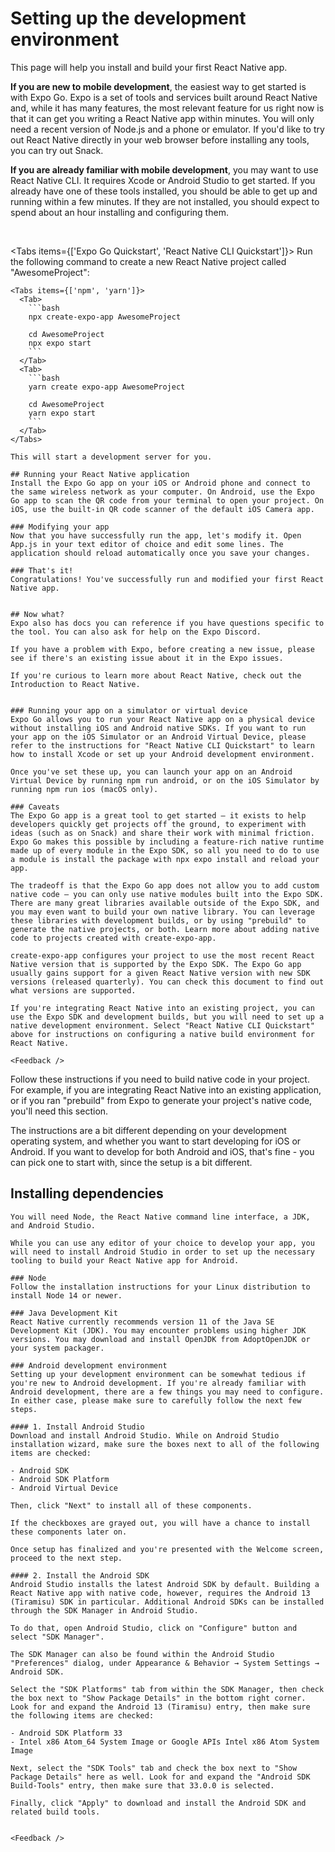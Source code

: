 # Setting up the development environment
This page will help you install and build your first React Native app.

**If you are new to mobile development**, the easiest way to get started is with Expo Go. Expo is a set of tools and services built around React Native and, while it has many features, the most relevant feature for us right now is that it can get you writing a React Native app within minutes. You will only need a recent version of Node.js and a phone or emulator. If you'd like to try out React Native directly in your web browser before installing any tools, you can try out Snack.

**If you are already familiar with mobile development**, you may want to use React Native CLI. It requires Xcode or Android Studio to get started. If you already have one of these tools installed, you should be able to get up and running within a few minutes. If they are not installed, you should expect to spend about an hour installing and configuring them.

<br />


<Tabs items={['Expo Go Quickstart', 'React Native CLI Quickstart']}>
  <Tab>
    Run the following command to create a new React Native project called "AwesomeProject":

    <Tabs items={['npm', 'yarn']}>
      <Tab>
        ```bash
        npx create-expo-app AwesomeProject

        cd AwesomeProject
        npx expo start
        ```        
      </Tab>
      <Tab>
        ```bash
        yarn create expo-app AwesomeProject

        cd AwesomeProject
        yarn expo start
        ```    
      </Tab>  
    </Tabs>

    This will start a development server for you.

    ## Running your React Native application
    Install the Expo Go app on your iOS or Android phone and connect to the same wireless network as your computer. On Android, use the Expo Go app to scan the QR code from your terminal to open your project. On iOS, use the built-in QR code scanner of the default iOS Camera app.

    ### Modifying your app
    Now that you have successfully run the app, let's modify it. Open App.js in your text editor of choice and edit some lines. The application should reload automatically once you save your changes.

    ### That's it!
    Congratulations! You've successfully run and modified your first React Native app.


    ## Now what?
    Expo also has docs you can reference if you have questions specific to the tool. You can also ask for help on the Expo Discord.

    If you have a problem with Expo, before creating a new issue, please see if there's an existing issue about it in the Expo issues.

    If you're curious to learn more about React Native, check out the Introduction to React Native.

    
    ### Running your app on a simulator or virtual device
    Expo Go allows you to run your React Native app on a physical device without installing iOS and Android native SDKs. If you want to run your app on the iOS Simulator or an Android Virtual Device, please refer to the instructions for "React Native CLI Quickstart" to learn how to install Xcode or set up your Android development environment.

    Once you've set these up, you can launch your app on an Android Virtual Device by running npm run android, or on the iOS Simulator by running npm run ios (macOS only).

    ### Caveats
    The Expo Go app is a great tool to get started — it exists to help developers quickly get projects off the ground, to experiment with ideas (such as on Snack) and share their work with minimal friction. Expo Go makes this possible by including a feature-rich native runtime made up of every module in the Expo SDK, so all you need to do to use a module is install the package with npx expo install and reload your app.

    The tradeoff is that the Expo Go app does not allow you to add custom native code — you can only use native modules built into the Expo SDK. There are many great libraries available outside of the Expo SDK, and you may even want to build your own native library. You can leverage these libraries with development builds, or by using "prebuild" to generate the native projects, or both. Learn more about adding native code to projects created with create-expo-app.

    create-expo-app configures your project to use the most recent React Native version that is supported by the Expo SDK. The Expo Go app usually gains support for a given React Native version with new SDK versions (released quarterly). You can check this document to find out what versions are supported.

    If you're integrating React Native into an existing project, you can use the Expo SDK and development builds, but you will need to set up a native development environment. Select "React Native CLI Quickstart" above for instructions on configuring a native build environment for React Native.    

    <Feedback />
  </Tab>
  <Tab>
   Follow these instructions if you need to build native code in your project. For example, if you are integrating React Native into an existing application, or if you ran "prebuild" from Expo to generate your project's native code, you'll need this section.

   The instructions are a bit different depending on your development operating system, and whether you want to start developing for iOS or Android. If you want to develop for both Android and iOS, that's fine - you can pick one to start with, since the setup is a bit different.

   ## Installing dependencies
    You will need Node, the React Native command line interface, a JDK, and Android Studio.

    While you can use any editor of your choice to develop your app, you will need to install Android Studio in order to set up the necessary tooling to build your React Native app for Android.

    ### Node
    Follow the installation instructions for your Linux distribution to install Node 14 or newer.

    ### Java Development Kit
    React Native currently recommends version 11 of the Java SE Development Kit (JDK). You may encounter problems using higher JDK versions. You may download and install OpenJDK from AdoptOpenJDK or your system packager.

    ### Android development environment
    Setting up your development environment can be somewhat tedious if you're new to Android development. If you're already familiar with Android development, there are a few things you may need to configure. In either case, please make sure to carefully follow the next few steps.

    #### 1. Install Android Studio
    Download and install Android Studio. While on Android Studio installation wizard, make sure the boxes next to all of the following items are checked:

    - Android SDK
    - Android SDK Platform
    - Android Virtual Device

    Then, click "Next" to install all of these components.

    If the checkboxes are grayed out, you will have a chance to install these components later on.

    Once setup has finalized and you're presented with the Welcome screen, proceed to the next step.

    #### 2. Install the Android SDK
    Android Studio installs the latest Android SDK by default. Building a React Native app with native code, however, requires the Android 13 (Tiramisu) SDK in particular. Additional Android SDKs can be installed through the SDK Manager in Android Studio.

    To do that, open Android Studio, click on "Configure" button and select "SDK Manager".

    The SDK Manager can also be found within the Android Studio "Preferences" dialog, under Appearance & Behavior → System Settings → Android SDK.

    Select the "SDK Platforms" tab from within the SDK Manager, then check the box next to "Show Package Details" in the bottom right corner. Look for and expand the Android 13 (Tiramisu) entry, then make sure the following items are checked:

    - Android SDK Platform 33
    - Intel x86 Atom_64 System Image or Google APIs Intel x86 Atom System Image
    
    Next, select the "SDK Tools" tab and check the box next to "Show Package Details" here as well. Look for and expand the "Android SDK Build-Tools" entry, then make sure that 33.0.0 is selected.

    Finally, click "Apply" to download and install the Android SDK and related build tools.


    <Feedback />
  </Tab>  
</Tabs>